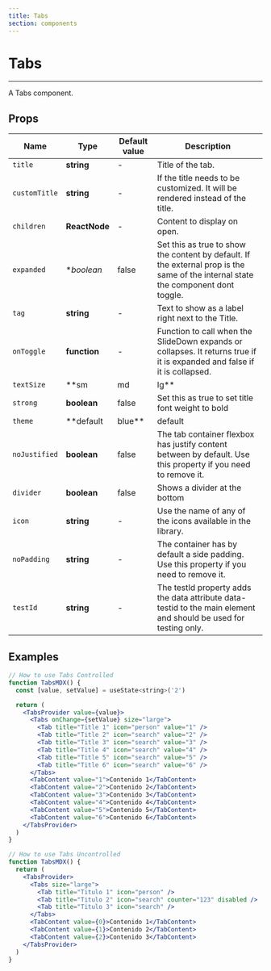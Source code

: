 ```yaml
---
title: Tabs
section: components
---
```



# Tabs

---

A Tabs component.

## Props

| Name           | Type                 | Default value    | Description                                                                                                                        |
| -------------- | -------------------- | ---------------- | ---------------------------------------------------------------------------------------------------------------------------------- |
| `title`        | **string**           | -                | Title of the tab.                                                                                                                  |
| `customTitle`  | **string**           | -                | If the title needs to be customized. It will be rendered instead of the title.                                                                                                                  |
| `children`     | **ReactNode**        | -                | Content to display on open.                                                                                                        |
| `expanded`     | **boolean*           | false            | Set this as true to show the content by default. If the external prop is the same of the internal state the component dont toggle. |
| `tag`          | **string**           | -                | Text to show as a label right next to the Title.                                                                                   |
| `onToggle`     | **function**         | -                | Function to call when the SlideDown expands or collapses. It returns true if it is expanded and false if it is collapsed.          |
| `textSize`     | **sm | md | lg**     | md               | Size of the Text to show sm, md, lg of the component                                                                               |
| `strong`       | **boolean**          | false            | Set this as true to set title font weight to bold                                                                                  |
| `theme`        | **default | blue**   | default          | Theme of the SlideDown                                                                                                             |
| `noJustified`  | **boolean**          | false            | The tab container flexbox has justify content between by default. Use this property if you need to remove it.                      |
| `divider`      | **boolean**          | false            | Shows a divider at the bottom                                                                                                      |
| `icon`         | **string**           | -                | Use the name of any of the icons available in the library.                                                                         |
| `noPadding`    | **string**           | -                | The container has by default a side padding. Use this property if you need to remove it.                                           |
| `testId`       | **string**           | -                | The testId property adds the data attribute data-testid to the main element and should be used for testing only.                   |

## Examples

<Demo title="Icon" background={colors.bgWhite}>
  <Tabs />
</Demo>

```jsx
// How to use Tabs Controlled
function TabsMDX() {
  const [value, setValue] = useState<string>('2')

  return (
    <TabsProvider value={value}>
      <Tabs onChange={setValue} size="large">
        <Tab title="Title 1" icon="person" value="1" />
        <Tab title="Title 2" icon="search" value="2" />
        <Tab title="Title 3" icon="search" value="3" />
        <Tab title="Title 4" icon="search" value="4" />
        <Tab title="Title 5" icon="search" value="5" />
        <Tab title="Title 6" icon="search" value="6" />
      </Tabs>
      <TabContent value="1">Contenido 1</TabContent>
      <TabContent value="2">Contenido 2</TabContent>
      <TabContent value="3">Contenido 3</TabContent>
      <TabContent value="4">Contenido 4</TabContent>
      <TabContent value="5">Contenido 5</TabContent>
      <TabContent value="6">Contenido 6</TabContent>
    </TabsProvider>
  )
}
```


<Demo title="Icon" background={colors.bgWhite}>
  <TabsUncontrolled />
</Demo>

```jsx
// How to use Tabs Uncontrolled
function TabsMDX() {
  return (
    <TabsProvider>
      <Tabs size="large">
        <Tab title="Titulo 1" icon="person" />
        <Tab title="Titulo 2" icon="search" counter="123" disabled />
        <Tab title="Titulo 3" icon="search" />
      </Tabs>
      <TabContent value={0}>Contenido 1</TabContent>
      <TabContent value={1}>Contenido 2</TabContent>
      <TabContent value={2}>Contenido 3</TabContent>
    </TabsProvider>
  )
}
```
